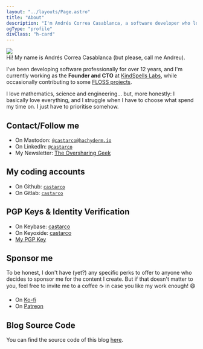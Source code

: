 ```yaml
---
layout: "../layouts/Page.astro"
title: "About"
description: "I'm Andrés Correa Casablanca, a software developer who loves to learn new stuff & share this passion with others."
ogType: "profile"
divClass: "h-card"
---
```


<img src="/images/ig_me_fire.webp" class="left-img u-photo" />

<div class="p-note">
Hi! My name is <span class="p-name">Andrés Correa Casablanca</span> (but please,
call me Andreu).

I've been developing software professionally for over 12 years, and
I'm currently working as the **<span class="p-job-title">Founder and CTO</span>**
at <a href="https://kindspells.dev" class="p-org">KindSpells Labs</a>, while occasionally
contributing to some [FLOSS projects](/projects).

I love mathematics, science and engineering... but, more honestly: I basically
love everything, and I struggle when I have to choose what spend my time on. I
just have to prioritise somehow.
</div>

## Contact/Follow me

- On Mastodon: <a rel="me" class="u-url" href="https://hachyderm.io/@castarco">`@castarco@hachyderm.io`</a>
- On LinkedIn: <a rel="me" class="u-url" href="https://linkedin.com/in/castarco">`@castarco`</a>
- My Newsletter: <a rel="me" class="u-url" href="https://oversharing.coderspirit.xyz">The Oversharing Geek</a>

## My coding accounts

- On Github: <a rel="authn me" class="u-url" href="https://github.com/castarco">`castarco`</a>
- On Gitlab: <a rel="me" class="u-url" href="https://gitlab.com/castarco">`castarco`</a>

## PGP Keys & Identity Verification
- On Keybase: <a rel="me" class="u-url" href="https://keybase.io/castarco">castarco</a>
- On Keyoxide: <a rel="me" class="u-url" href="https://keyoxide.org/hkp/2962953049EFAB09555343933B81946DCB3E0C65">castarco</a>
- <a href="/keys/pgp_pubkey.asc" rel="pgpkey authn me" class="u-key">My PGP Key</a>

## Sponsor me

To be honest, I don't have (yet?) any specific perks to offer to anyone who
decides to sponsor me for the content I create. But if that doesn't matter to
you, feel free to invite me to a coffee ☕ in case you like my work enough! 😄

- On <a rel="me" class="u-url" href="https://ko-fi.com/coderspirit">Ko-fi</a>
- On <a rel="me" class="u-url" href="https://www.patreon.com/coder_spirit">Patreon</a>

## Blog Source Code

You can find the source code of this blog [here](https://github.com/castarco/castarco.github.io/).
